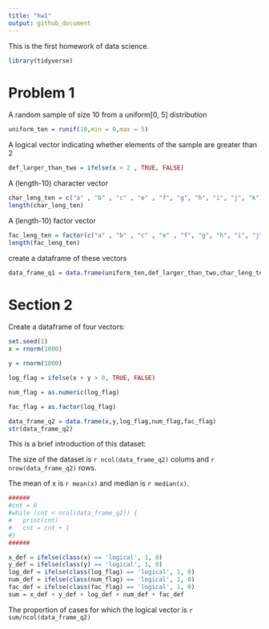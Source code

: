 ```yaml
---
title: "hw1"
output: github_document
---
```


This is the first homework of data science. 


```r

library(tidyverse)

```


# Problem 1
A random sample of size 10 from a uniform[0, 5] distribution


```r

uniform_ten = runif(10,min = 0,max = 5)

```

A logical vector indicating whether elements of the sample are greater than 2

```r

def_larger_than_two = ifelse(x > 2 , TRUE, FALSE)

```

A (length-10) character vector

```r

char_leng_ten = c("a" , "b" , "c" , "e" , "f", "g", "h", "i", "j", "k")
length(char_leng_ten)

```

A (length-10) factor vector

```r

fac_leng_ten = factor(c("a" , "b" , "c" , "e" , "f", "g", "h", "i", "j", "k"))
length(fac_leng_ten)

```

create a dataframe of these vectors
```r
data_frame_q1 = data.frame(uniform_ten,def_larger_than_two,char_leng_ten,fac_leng_ten)
```

# Section 2

Create a dataframe of four vectors:

```r
set.seed(1)
x = rnorm(1000)

y = rnorm(1000)

log_flag = ifelse(x + y > 0, TRUE, FALSE)

num_flag = as.numeric(log_flag)

fac_flag = as.factor(log_flag)

data_frame_q2 = data.frame(x,y,log_flag,num_flag,fac_flag)
str(data_frame_q2)

```

This is a brief introduction of this dataset:

The size of the dataset is `r ncol(data_frame_q2)` colums and `r nrow(data_frame_q2)` rows.

The mean of x is `r mean(x)` and median is `r median(x)`.

```r
######
#cnt = 0
#while (cnt < ncol(data_frame_q2)) {
#   print(cnt)
#   cnt = cnt + 1
#}
######

x_def = ifelse(class(x) == 'logical', 1, 0)
y_def = ifelse(class(y) == 'logical', 1, 0)
log_def = ifelse(class(log_flag) == 'logical', 1, 0)
num_def = ifelse(class(num_flag) == 'logical', 1, 0)
fac_def = ifelse(class(fac_flag) == 'logical', 1, 0)
sum = x_def + y_def + log_def + num_def + fac_def

```
  
The proportion of cases for which the logical vector is `r sum/ncol(data_frame_q2)` 


